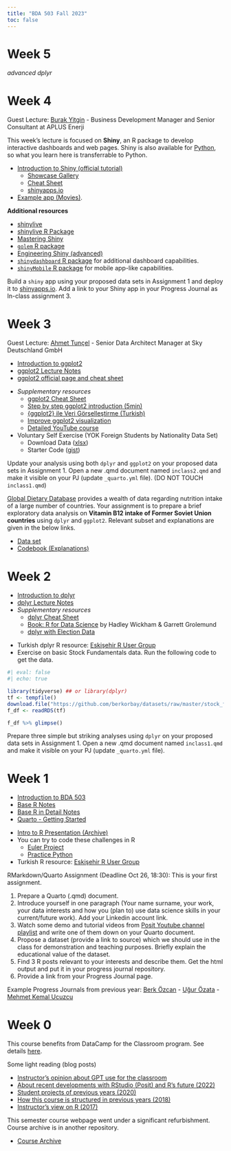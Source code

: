 ```yaml
---
title: "BDA 503 Fall 2023"
toc: false
---
```


# Week 5

_advanced dplyr_

# Week 4

Guest Lecture: [Burak Yitgin](https://www.linkedin.com/in/burakyitgin/) - Business Development Manager and Senior Consultant at APLUS Enerji

This week's lecture is focused on **Shiny**, an R package to develop interactive dashboards and web pages. Shiny is also available for [Python](https://shiny.rstudio.com/py/), so what you learn here is transferrable to Python.

- [Introduction to Shiny (official tutorial)](https://shiny.rstudio.com/tutorial/)
    - [Showcase Gallery](https://shiny.rstudio.com/gallery/)
    - [Cheat Sheet](https://shiny.rstudio.com/articles/cheatsheet.html)
    - [shinyapps.io](https://shinyapps.io)
- [Example app (Movies)](https://gist.github.com/berkorbay/5793188b7ebfe013ce64703179f9aa01).

:::{.callout-tip title="Bonus Material" collapse="true"}
**Additional resources**

+ [shinylive](https://shiny.posit.co/py/docs/shinylive.html)
+ [shinylive R Package](https://posit-dev.github.io/r-shinylive/)
+ [Mastering Shiny](https://mastering-shiny.org/)  
+ [`golem` R package](https://thinkr-open.github.io/golem/)
+ [Engineering Shiny (advanced)](https://engineering-shiny.org/)
+ [`shinydashboard` R package](https://rstudio.github.io/shinydashboard/) for additional dashboard capabilities.
+ [`shinyMobile` R package](https://rinterface.github.io/shinyMobile/) for mobile app-like capabilities.
:::

::: {.callout-caution title="In-Class Exercise (Individual)" collapse="false"}
Build a `shiny` app using your proposed data sets in Assignment 1 and deploy it to [shinyapps.io](https://shinyapps.io). Add a link to your Shiny app in your Progress Journal as In-class assignment 3. 
:::


# Week 3

Guest Lecture: [Ahmet Tunçel](https://www.linkedin.com/in/ahmettuncel/) - Senior Data Architect Manager at Sky Deutschland GmbH

- [Introduction to ggplot2](./ggplot2.html)
- [ggplot2 Lecture Notes](https://berkorbay.github.io/book-of-eda/ggplot2.html)
- [ggplot2 official page and cheat sheet](https://ggplot2.tidyverse.org/)

::: {.callout-tip title="Bonus Material" collapse="true"}
- *Supplementary resources*
    - [ggplot2 Cheat Sheet](https://www.maths.usyd.edu.au/u/UG/SM/STAT3022/r/current/Misc/data-visualization-2.1.pdf)
    - [Step by step ggplot2 introduction (5min)](https://www.youtube.com/watch?v=FdVy57oGJuc)
    - [{ggplot2} ile Veri Görselleştirme (Turkish)](https://www.youtube.com/watch?v=QB8OXAzL8QE)
    - [Improve ggplot2 visualization](https://www.youtube.com/watch?v=qnw1xDnt_Ec)
    - [Detailed YouTube course](https://www.youtube.com/playlist?list=PLtL57Fdbwb_C6RS0JtBojTNOMVlgpeJkS)
- Voluntary Self Exercise (YOK Foreign Students by Nationality Data Set)
    - Download Data ([xlsx](https://github.com/berkorbay/datasets/raw/master/foreign_students/foreign_students_by_nationality_2021_2022.xlsx))
    - Starter Code ([gist](https://gist.github.com/berkorbay/f394bf2ea8775cf7b5316aeafd27c482#file-foreign_students_report_starter_code-qmd))
:::

::: {.callout-caution title="In-Class Exercise (Individual)" collapse="false"}
Update your analysis using both `dplyr` and `ggplot2` on your proposed data sets in Assignment 1. Open a new \.qmd document named `inclass2.qmd` and make it visible on your PJ (update `_quarto.yml` file). (DO NOT TOUCH `inclass1.qmd`)
:::

::: {.callout-caution title="Group Assignment (Tentative) Deadline: Nov 23, 18:30" collapse="false"}
[Global Dietary Database](https://globaldietarydatabase.org) provides a wealth of data regarding nutrition intake of a large number of countries. Your assignment is to prepare a brief exploratory data analysis on **Vitamin B12 intake of Former Soviet Union countries** using `dplyr` and `ggplot2`. Relevant subset and explanations are given in the below links.

+ [Data set](https://raw.githubusercontent.com/berkorbay/datasets/master/gdd/gdd_b12_levels.csv)
+ [Codebook (Explanations)](https://github.com/berkorbay/datasets/raw/master/gdd/GDD%202018%20Codebook_Jan%2010%202022.xlsx)
:::


# Week 2

- [Introduction to dplyr](./dplyr.html)
- [dplyr Lecture Notes](https://berkorbay.github.io/book-of-eda/dplyr.html)
- *Supplementary resources*
    - [dplyr Cheat Sheet](https://raw.githubusercontent.com/rstudio/cheatsheets/main/data-transformation.pdf)
    - [Book: R for Data Science](https://r4ds.had.co.nz/) by Hadley Wickham & Garrett Grolemund
    - [dplyr with Election Data](https://pjournal.github.io/files/dplyr_elections.html)


::: {.callout-tip title="Bonus Material" collapse="true"}
- Turkish dplyr R resource: [Eskişehir R User Group](https://www.youtube.com/watch?v=bzrP5bOIyYI)
- Exercise on basic Stock Fundamentals data. Run the following code to get the data.
```r
#| eval: false
#| echo: true

library(tidyverse) ## or library(dplyr)
tf <- tempfile()
download.file("https://github.com/berkorbay/datasets/raw/master/stock_fundamentals/fundamentals_20231024.rds",tf)
f_df <- readRDS(tf)

f_df %>% glimpse() 
```
:::

::: {.callout-caution title="In-Class Exercise (Individual)" collapse="false"}
Prepare three simple but striking analyses using `dplyr` on your proposed data sets in Assignment 1. Open a new \.qmd document named `inclass1.qmd` and make it visible on your PJ (update `_quarto.yml` file).
:::

# Week 1

- [Introduction to BDA 503](./intro.html)
- [Base R Notes](https://berkorbay.github.io/book-of-eda/base-r.html)
- [Base R in Detail Notes](https://berkorbay.github.io/book-of-eda/base-r-in-detail.html)
- [Quarto - Getting Started](https://quarto.org/docs/get-started/)

::: {.callout-tip title="Week 1 - Bonus Material" collapse="true"}
- [Intro to R Presentation (Archive)](https://pjournal.github.io/docs/r_intro/2109/#1)
- You can try to code these challenges in R
    - [Euler Project](https://projecteuler.net/archives)
    - [Practice Python](https://www.practicepython.org/)
- Turkish R resource: [Eskişehir R User Group](https://www.youtube.com/@eskisehirrusergroup2103)
:::

::: {.callout-caution title="Assignment 1" collapse="true"}

RMarkdown/Quarto Assignment (Deadline Oct 26, 18:30): This is your first assignment.

1. Prepare a Quarto (.qmd) document. 
2. Introduce yourself in one paragraph (Your name surname, your work, your data interests and how you (plan to) use data science skills in your current/future work). Add your Linkedin account link.
3. Watch some demo and tutorial videos from [Posit Youtube channel playlist](https://youtube.com/playlist?list=PL9HYL-VRX0oTOK4cpbCbRk15K2roEgzVW&si=o2Vh9XiQT_pnMo_B) and write one of them down on your Quarto document. 
4. Propose a dataset (provide a link to source) which we should use in the class for demonstration and teaching purposes. Briefly explain the educational value of the dataset.
5. Find 3 R posts relevant to your interests and describe them. Get the html output and put it in your progress journal repository.
6. Provide a link from your Progress Journal page.

Example Progress Journals from previous year: [Berk Özcan](https://pjournal.github.io/mef06-berkozzcan/assignment1.html) - [Uğur Özata](https://pjournal.github.io/mef06-ugemir/assignment1.html) - [Mehmet Kemal Ucuzcu](https://pjournal.github.io/mef06-mekucz/assignment1.html)
:::

# Week 0

This course benefits from DataCamp for the Classroom program. See details [here](https://www.datacamp.com/groups/education?ref=mefbda503).

Some light reading (blog posts)

-   [Instructor's opinion about GPT use for the classroom](https://medium.com/databulls/gpt-for-education-is-plain-awesome-3663b55887af)
-   [About recent developments with RStudio (Posit) and R's future (2022)](https://medium.com/berk-orbay/convergence-of-data-science-languages-ff2214665f3)
-   [Student projects of previous years (2020)](https://medium.com/berk-orbay/student-data-analysis-projects-with-r-729a8529d5a8)
-   [How this course is structured in previous years (2018)](https://medium.com/@berk.orbay/how-to-teach-an-awesome-data-analysis-course-922f5e5651c0)
-   [Instructor's view on R (2017)](https://medium.com/yes-r-can/why-r-stats-is-the-best-2c09d77de25b)

This semester course webpage went under a significant refurbishment. Course archive is in another repository.

-   [Course Archive](https://mef-bda503.github.io/archive/)
